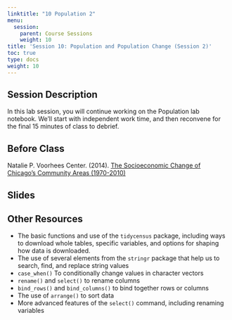 ```yaml
---
linktitle: "10 Population 2"
menu:
  session:
    parent: Course Sessions
    weight: 10
title: 'Session 10: Population and Population Change (Session 2)'
toc: true
type: docs
weight: 10
---
```


## Session Description

In this lab session, you will continue working on the Population lab notebook. We'll start with independent work time, and then reconvene for the final 15 minutes of class to debrief.

## Before Class

Natalie P. Voorhees Center. (2014). [The Socioeconomic Change of Chicago’s Community Areas (1970-2010)](https://uofi.box.com/s/dueb33gc3em48y39ku9twhl5e8ja45pp)

## Slides

## Other Resources

- The basic functions and use of the `tidycensus` package, including ways to download whole tables, specific variables, and options for shaping how data is downloaded.
- The use of several elements from the `stringr` package that help us to search, find, and replace string values
- `case_when()` To conditionally change values in character vectors
- `rename()` and `select()` to rename columns
- `bind_rows()` and `bind_columns()` to bind together rows or columns
- The use of `arrange()` to sort data
- More advanced features of the `select()` command, including renaming variables